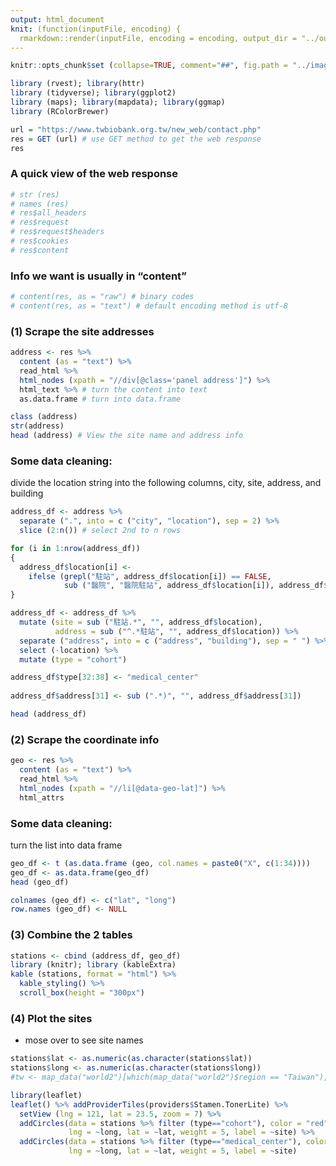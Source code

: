 ```yaml
---
output: html_document
knit: (function(inputFile, encoding) {
  rmarkdown::render(inputFile, encoding = encoding, output_dir = "../output/") })
---
```


```r
knitr::opts_chunk$set (collapse=TRUE, comment="##", fig.path = "../images/", warning = FALSE)
```

```r
library (rvest); library(httr)
library (tidyverse); library(ggplot2)
library (maps); library(mapdata); library(ggmap)
library (RColorBrewer)
```

```r
url = "https://www.twbiobank.org.tw/new_web/contact.php"
res = GET (url) # use GET method to get the web response
res
```

### A quick view of the web response
```r
# str (res)  
# names (res)
# res$all_headers
# res$request
# res$request$headers  
# res$cookies  
# res$content
```


### Info we want is usually in "content"
```r
# content(res, as = "raw") # binary codes
# content(res, as = "text") # default encoding method is utf-8
```

### (1) Scrape the site addresses
```r
address <- res %>% 
  content (as = "text") %>% 
  read_html %>% 
  html_nodes (xpath = "//div[@class='panel address']") %>% 
  html_text %>% # turn the content into text
  as.data.frame # turn into data.frame

class (address)
str(address)
head (address) # View the site name and address info
```

### Some data cleaning:
divide the location string into the following columns, city, site, address, and building
```r
address_df <- address %>% 
  separate (".", into = c ("city", "location"), sep = 2) %>% 
  slice (2:n()) # select 2nd to n rows

for (i in 1:nrow(address_df))
{
  address_df$location[i] <- 
    ifelse (grepl("駐站", address_df$location[i]) == FALSE, 
            sub ("醫院", "醫院駐站", address_df$location[i]), address_df$location[i])
}

address_df <- address_df %>% 
  mutate (site = sub ("駐站.*", "", address_df$location),
          address = sub ("^.*駐站", "", address_df$location)) %>% 
  separate ("address", into = c ("address", "building"), sep = " ") %>% 
  select (-location) %>% 
  mutate (type = "cohort") 

address_df$type[32:38] <- "medical_center"
  
address_df$address[31] <- sub (".*)", "", address_df$address[31])

head (address_df)
```

### (2) Scrape the coordinate info
```r
geo <- res %>% 
  content (as = "text") %>% 
  read_html %>% 
  html_nodes (xpath = "//li[@data-geo-lat]") %>% 
  html_attrs 
```

### Some data cleaning:
turn the list into data frame
```r
geo_df <- t (as.data.frame (geo, col.names = paste0("X", c(1:34)))) 
geo_df <- as.data.frame(geo_df)
head (geo_df)

colnames (geo_df) <- c("lat", "long")
row.names (geo_df) <- NULL
```

### (3) Combine the 2 tables
```r
stations <- cbind (address_df, geo_df)
library (knitr); library (kableExtra)
kable (stations, format = "html") %>% 
  kable_styling() %>%
  scroll_box(height = "300px")
```

### (4) Plot the sites    
 * mose over to see site names   
    
```r
stations$lat <- as.numeric(as.character(stations$lat))
stations$long <- as.numeric(as.character(stations$long))
#tw <- map_data("world2")[which(map_data("world2")$region == "Taiwan"),]

library(leaflet)
leaflet() %>% addProviderTiles(providers$Stamen.TonerLite) %>% 
  setView (lng = 121, lat = 23.5, zoom = 7) %>% 
  addCircles(data = stations %>% filter (type=="cohort"), color = "red", 
             lng = ~long, lat = ~lat, weight = 5, label = ~site) %>%
  addCircles(data = stations %>% filter (type=="medical_center"), color = "blue",
             lng = ~long, lat = ~lat, weight = 5, label = ~site)
```

